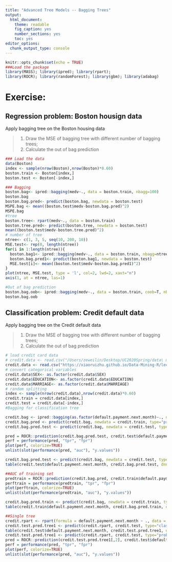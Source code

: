 ```yaml
---
title: "Advanced Tree Models -- Bagging Trees"
output: 
  html_document: 
    theme: readable
    fig_caption: yes
    number_sections: yes
    toc: yes
editor_options: 
  chunk_output_type: console
---
```


```r
knitr::opts_chunk$set(echo = TRUE)
###Load the package
library(MASS); library(ipred); library(rpart); 
library(ROCR); library(randomForest); library(gbm); library(adabag)
```

# **Exercise:** 

## Regression problem: Boston housign data

Apply bagging tree on the Boston housing data

> 1. Draw the MSE of bagging tree with different number of bagging trees;
> 2. Calculate the out of bag prediction

```r
### Load the data
data(Boston)
index <- sample(nrow(Boston),nrow(Boston)*0.60)
boston.train <- Boston[index,]
boston.test <- Boston[-index,]

### Bagging
boston.bag<- ipred::bagging(medv~., data = boston.train, nbagg=100)
boston.bag
boston.bag.pred<- predict(boston.bag, newdata = boston.test)
MSPE.bag <- mean((boston.test$medv-boston.bag.pred)^2)
MSPE.bag
#tree
boston.tree<- rpart(medv~., data = boston.train)
boston.tree.pred<- predict(boston.tree, newdata = boston.test)
mean((boston.test$medv-boston.tree.pred)^2)
# number of tree
ntree<- c(1, 3, 5, seq(10, 200, 10))
MSE.test<- rep(0, length(ntree))
for(i in 1:length(ntree)){
  boston.bag1<- ipred::bagging(medv~., data = boston.train, nbagg=ntree[i])
  boston.bag.pred1<- predict(boston.bag1, newdata = boston.test)
  MSE.test[i]<- mean((boston.test$medv-boston.bag.pred1)^2)
}
plot(ntree, MSE.test, type = 'l', col=2, lwd=2, xaxt="n")
axis(1, at = ntree, las=1)

#Out of bag prediction
boston.bag.oob<- ipred::bagging(medv~., data = boston.train, coob=T, nbagg=100)
boston.bag.oob
```

## Classification problem: Credit default data

Apply bagging tree on the Credit default data

> 1. Draw the MSE of bagging tree with different number of bagging trees;
> 2. Calculate the out of bag prediction

```r
# load credit card data
# credit.data <- read.csv("/Users/zeweilin/Desktop/UC2020Spring/data\ mining\ 1/Data-Mining-R-master/5.\ Tree\ models/data/credit_default.csv", header=T)
credit.data <- read.csv("https://xiaoruizhu.github.io/Data-Mining-R/lecture/data/credit_default.csv", header=T)
# convert categorical variables
credit.data$SEX<- as.factor(credit.data$SEX)
credit.data$EDUCATION<- as.factor(credit.data$EDUCATION)
credit.data$MARRIAGE<- as.factor(credit.data$MARRIAGE)
# random splitting
index <- sample(nrow(credit.data),nrow(credit.data)*0.60)
credit.train = credit.data[index,]
credit.test = credit.data[-index,]
#Bagging for classification tree

credit.bag <- ipred::bagging(as.factor(default.payment.next.month)~., data = credit.train, nbagg=100)
credit.bag.pred <- predict(credit.bag, newdata = credit.train, type="prob")[,2]
credit.bag.pred.test <- predict(credit.bag, newdata = credit.test, type="prob")[,2]

pred = ROCR::prediction(credit.bag.pred.test, credit.test$default.payment.next.month)
perf = performance(pred, "tpr", "fpr")
plot(perf, colorize=TRUE)
unlist(slot(performance(pred, "auc"), "y.values"))

credit.bag.pred.test <- predict(credit.bag, newdata = credit.test, type="class")
table(credit.test$default.payment.next.month, credit.bag.pred.test, dnn = c("True", "Pred"))

##AUC of training set
predtrain = ROCR::prediction(credit.bag.pred, credit.train$default.payment.next.month)
perftrain = performance(predtrain, "tpr", "fpr")
plot(perftrain, colorize=TRUE)
unlist(slot(performance(predtrain, "auc"), "y.values"))

credit.bag.pred.train <- predict(credit.bag, newdata = credit.train, type="class")
table(credit.train$default.payment.next.month, credit.bag.pred.train, dnn = c("True", "Pred"))

##Single tree
credit.rpart <- rpart(formula = default.payment.next.month ~ ., data = credit.train, method = "class")
credit.test.pred.tree1 <- predict(credit.rpart, credit.test, type="class")
table(credit.test$default.payment.next.month, credit.test.pred.tree1, dnn=c("Truth","Predicted"))
credit.test.pred.tree1 <- predict(credit.rpart, credit.test, type="prob")
pred = ROCR::prediction(credit.test.pred.tree1[,2], credit.test$default.payment.next.month)
perf = performance(pred, "tpr", "fpr")
plot(perf, colorize=TRUE)
unlist(slot(performance(pred, "auc"), "y.values"))
```


